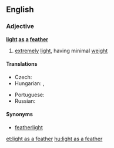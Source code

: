 ==English==

===Adjective===
'''[[light]] [[as]] [[a]] [[feather]]'''

# {{context|simile|lang=en}} [[extremely]] [[light]], having minimal [[weight]]

====Translations====
{{trans-top|extremely light, having minimal weight}}
* Czech: {{t|cs|lehký jako peříčko}}
* Hungarian: {{t|hu|pehelykönnyű}},  {{t+|hu|könnyű, mint a pehely}}
{{trans-mid}}
* Portuguese: {{t|pt|leve como uma pena}}
* Russian: {{t|ru|лёгкий, как пёрышко}}
{{trans-bottom}}

====Synonyms====
* [[featherlight]]

[[et:light as a feather]]
[[hu:light as a feather]]